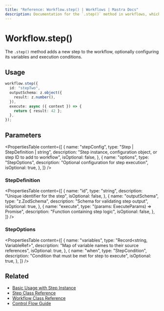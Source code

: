 ```yaml
---
title: "Reference: Workflow.step() | Workflows | Mastra Docs"
description: Documentation for the `.step()` method in workflows, which adds a new step to the workflow.
---
```


# Workflow.step()

The `.step()` method adds a new step to the workflow, optionally configuring its variables and execution conditions.

## Usage

```typescript
workflow.step({
  id: "stepTwo",
  outputSchema: z.object({
    result: z.number(),
  }),
  execute: async ({ context }) => {
    return { result: 42 };
  },
});
```

## Parameters

<PropertiesTable
  content={[
    {
      name: "stepConfig",
      type: "Step | StepDefinition | string",
      description:
        "Step instance, configuration object, or step ID to add to workflow",
      isOptional: false,
    },
    {
      name: "options",
      type: "StepOptions",
      description: "Optional configuration for step execution",
      isOptional: true,
    },
  ]}
/>

### StepDefinition

<PropertiesTable
  content={[
    {
      name: "id",
      type: "string",
      description: "Unique identifier for the step",
      isOptional: false,
    },
    {
      name: "outputSchema",
      type: "z.ZodSchema",
      description: "Schema for validating step output",
      isOptional: true,
    },
    {
      name: "execute",
      type: "(params: ExecuteParams) => Promise<any>",
      description: "Function containing step logic",
      isOptional: false,
    },
  ]}
/>

### StepOptions

<PropertiesTable
  content={[
    {
      name: "variables",
      type: "Record<string, VariableRef>",
      description: "Map of variable names to their source references",
      isOptional: true,
    },
    {
      name: "when",
      type: "StepCondition",
      description: "Condition that must be met for step to execute",
      isOptional: true,
    },
  ]}
/>

## Related

- [Basic Usage with Step Instance](../../docs/workflows/steps.mdx)
- [Step Class Reference](./step-class.mdx)
- [Workflow Class Reference](./workflow.mdx)
- [Control Flow Guide](../../docs/workflows/control-flow.mdx)
